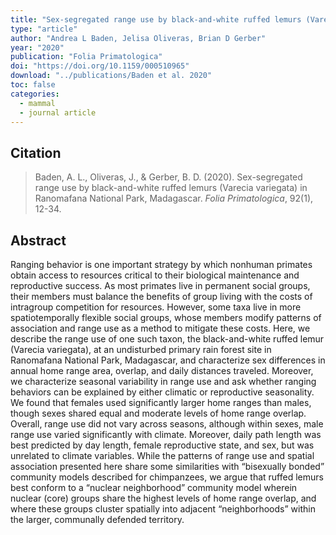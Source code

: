 ```yaml
---
title: "Sex-segregated range use by black-and-white ruffed lemurs (Varecia variegata) in Ranomafana National Park, Madagascar"
type: "article"
author: "Andrea L Baden, Jelisa Oliveras, Brian D Gerber"
year: "2020"
publication: "Folia Primatologica"
doi: "https://doi.org/10.1159/000510965"
download: "../publications/Baden et al. 2020"
toc: false
categories:
  - mammal
  - journal article
---
```


## Citation 

> Baden, A. L., Oliveras, J., & Gerber, B. D. (2020). Sex-segregated range use by black-and-white ruffed lemurs (Varecia variegata) in Ranomafana National Park, Madagascar. *Folia Primatologica*, 92(1), 12-34.

## Abstract

Ranging behavior is one important strategy by which nonhuman primates obtain access to resources critical to their biological maintenance and reproductive success. As most primates live in permanent social groups, their members must balance the benefits of group living with the costs of intragroup competition for resources. However, some taxa live in more spatiotemporally flexible social groups, whose members modify patterns of association and range use as a method to mitigate these costs. Here, we describe the range use of one such taxon, the black-and-white ruffed lemur (Varecia variegata), at an undisturbed primary rain forest site in Ranomafana National Park, Madagascar, and characterize sex differences in annual home range area, overlap, and daily distances traveled. Moreover, we characterize seasonal variability in range use and ask whether ranging behaviors can be explained by either climatic or reproductive seasonality. We found that females used significantly larger home ranges than males, though sexes shared equal and moderate levels of home range overlap. Overall, range use did not vary across seasons, although within sexes, male range use varied significantly with climate. Moreover, daily path length was best predicted by day length, female reproductive state, and sex, but was unrelated to climate variables. While the patterns of range use and spatial association presented here share some similarities with “bisexually bonded” community models described for chimpanzees, we argue that ruffed lemurs best conform to a “nuclear neighborhood” community model wherein nuclear (core) groups share the highest levels of home range overlap, and where these groups cluster spatially into adjacent “neighborhoods” within the larger, communally defended territory.